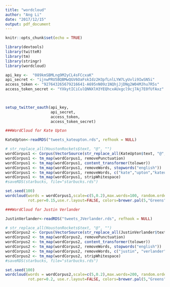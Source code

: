 ```yaml
---
title: "wordcloud"
author: "Ang Li"
date: "2017/12/15"
output: pdf_document
---
```


```r
knitr::opts_chunk$set(echo = TRUE)
```

```r
library(devtools)
library(twitteR)
library(tm)
library(stringr)
library(wordcloud)

api_key <- 	"089kmSBMLng9M2yCL4sFCcxaK"
api_secret <- "ijnwPRU5BQBMwQGV6OaFskIdz2H3pfLnlLYW7LyUvli9IwSN5i"
access_token <- "927643265679216641-A695nN09z1NQhjJjDNg2W04MJhu7R5s"
access_token_secret <- "YXkytICiCulQNNXlH3YEQhcxAUxgcl9cj7Aj7E0fUfAxz"
  


setup_twitter_oauth(api_key, 
                    api_secret, 
                    access_token, 
                    access_token_secret)
```


```r
###WordCloud for Kate Upton

KateUpton<-readRDS("tweets_kateupton.rds", refhook = NULL)

# str_replace_all(HoustonRockets$text, "@", "")
wordCorpus1 <- Corpus(VectorSource(str_replace_all(KateUpton$text, "@", "")))
wordCorpus1 <- tm_map(wordCorpus1, removePunctuation)
wordCorpus1 <- tm_map(wordCorpus1, content_transformer(tolower))
wordCorpus1 <- tm_map(wordCorpus1, removeWords, stopwords("english"))
wordCorpus1 <- tm_map(wordCorpus1, removeWords, c("kate","upton","kateupton","fuck"))
wordCorpus1 <- tm_map(wordCorpus1, stripWhitespace)
#saveRDS(starbucks, file="starbucks.rds")

set.seed(100)
wordcloud(words = wordCorpus1,scale=c(5,0.2),max.words=100, random.order=FALSE, 
          rot.per=0.15,use.r.layout=FALSE, colors=brewer.pal(5,"Greens")[4:8])
```

```r
###WordCloud for Justin Verlander

JustinVerlander<-readRDS("tweets_JVerlander.rds", refhook = NULL)

# str_replace_all(HoustonRockets$text, "@", "")
wordCorpus2 <- Corpus(VectorSource(str_replace_all(JustinVerlander$text, "@", "")))
wordCorpus2 <- tm_map(wordCorpus2, removePunctuation)
wordCorpus2 <- tm_map(wordCorpus2, content_transformer(tolower))
wordCorpus2 <- tm_map(wordCorpus2, removeWords, stopwords("english"))
wordCorpus2 <- tm_map(wordCorpus2, removeWords, c("justin", "verlander", "justinverlander"))
wordCorpus2 <- tm_map(wordCorpus2, stripWhitespace)
#saveRDS(starbucks, file="starbucks.rds")

set.seed(100)
wordcloud(words = wordCorpus2,scale=c(5,0.2),max.words=200, random.order=FALSE, 
          rot.per=0.2, use.r.layout=FALSE, colors=brewer.pal(5,"Greens")[4:8])
```



